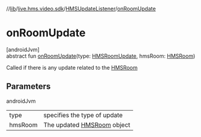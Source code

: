 //[lib](../../../index)/[live.hms.video.sdk](../index)/[HMSUpdateListener](index)/[onRoomUpdate](on-room-update)

# onRoomUpdate

[androidJvm]\
abstract fun [onRoomUpdate](on-room-update)(type: [HMSRoomUpdate](../../live.hms.video.sdk.models.enums/-h-m-s-room-update/index), hmsRoom: [HMSRoom](../../live.hms.video.sdk.models/-h-m-s-room/index))

Called if there is any update related to the [HMSRoom](../../live.hms.video.sdk.models/-h-m-s-room/index)

## Parameters

androidJvm

|         |                                                                                 |
| ------- | ------------------------------------------------------------------------------- |
| type    | specifies the type of update                                                    |
| hmsRoom | The updated [HMSRoom](../../live.hms.video.sdk.models/-h-m-s-room/index) object |
